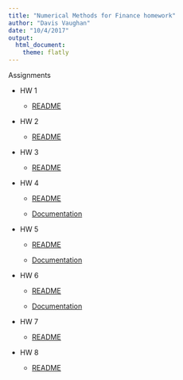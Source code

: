 ```yaml
---
title: "Numerical Methods for Finance homework"
author: "Davis Vaughan"
date: "10/4/2017"
output:
  html_document:
    theme: flatly
---
```


Assignments

* HW 1

    * [README](./assignments/hw-01/README.html)
    
* HW 2

    * [README](./assignments/hw-02/README.html)
    
* HW 3

    * [README](./assignments/hw-03/README.html)

* HW 4

    * [README](./assignments/hw-04/README.html)
    
    * [Documentation](./assignments/hw-04/docs/_build/html/index.html)

* HW 5

    * [README](./assignments/hw-05/README.html)
    
    * [Documentation](./assignments/hw-05/docs/_build/html/index.html)

* HW 6

    * [README](./assignments/hw-06/README.html)
    
    * [Documentation](./assignments/hw-06/docs/_build/html/index.html)
    
* HW 7

    * [README](./assignments/hw-07/README.html)

* HW 8

    * [README](./assignments/hw-08/README.html)

